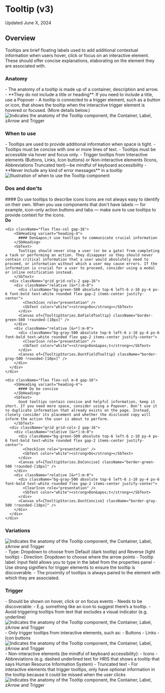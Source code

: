 
<Meta title="Overlays/Tooltip/v3/Usage Guidelines" />

# Tooltip (v3)
<SbText variant="extra-small">
  Updated June X, 2024
</SbText>


<ResourceLinks
  sourceCode="https://github.com/cultureamp/kaizen-design-system/tree/main/packages/components/src/Tooltip"
  figma=""
  designGuidelines="/?path=/docs/overlays-tooltip-v3-usage-guidelines--docs"
  apiSpecification="/?path=/docs/overlays-tooltip-v3-api-specifications--docs"
  className="!mb-8"
/>

<Installation
  installCommand="pnpm add @kaizen/components"
  importStatement='import { Tooltip } from "@kaizen/components/v3/overlays"'
/>


## Overview

<SbText>
  Tooltips are brief floating labels used to add additional contextual information when users hover, click or focus on an interactive element. These should offer concise explanations,  elaborating on the element they are associated with.
</SbText>

<Canvas of={TooltipStories.Playground} />
<Controls of={TooltipStories.Playground} include={["placement", "isOpen"]} className="mb-64" />


### Anatomy

<div className="mb-24">
  <SbText>
    - The anatomy of a tooltip is made up of a container, description and arrow.
      - **They do not include a title or heading**. If you need to include a title, use a Popover
    - A tooltip is connected to a trigger element, such as a button or icon, that shows the tooltip when the interactive trigger element is hovered or focused. (More details below.)
  </ SbText>
</div>

<img src={AnatomyPng} alt="Indicates the anatomy of the Tooltip component, the Container, Label, zArrow and Trigger" className="mb-64" />

### When to use

<div className="mt-16 mb-24">
  <SbText>
    - Tooltips are used to provide additional information when space is tight.
    - Tooltips must be concise with one or more lines of text.
    - Tooltips must be accessible via hover and focus only.
    - Trigger tooltips from Interactive elements (Buttons, Links, Icon buttons) or Non-interactive elements (Icons, Abbreviations Truncated text)—be mindful of keyboard accessibility
    - **Never include any kind of error messages** in a tooltip
  </ SbText>
</ div>

<img src={WhenToUsePng} alt="Illustration of when to use the Tooltip component" className="mb-24"/>

### Dos and don'ts
<Unstyled>
  <div className="flex flex-col mt-16 gap-40 mb-64">
    <div className="flex flex-col m-0 gap-16">
        <SbHeading variant="heading-4">
          #### Do use tooltips to describe icons
        </SbHeading>
        <SbText variant="body" tag="span">
          Icons are not always easy to identify on their own. When you use components that don&apos;t have labels — for example, icon-only action buttons and tabs — make sure to use tooltips to provide context for the icons.
        </SbText>
      <div className="grid grid-cols-2 gap-16">
        <div className="relative [&>*]:m-0">
          <div className="bg-green-500 absolute top-6 left-6 z-10 py-4 px-6 font-bold text-white rounded flex gap-2 items-center justify-center">
            <CheckIcon role="presentation" />
            <SbText color="white">
              <strong>Do</strong>
            </SbText>
          </div>
          <Canvas of={TooltipStories.Primary} className="border-green-500 !rounded" />
        </div>
      </div>
    </div>

    <div className="flex flex-col gap-16">
        <SbHeading variant="heading-4">
          #### Don&apos;t use tooltips to communicate crucial information
        </SbHeading>
        <SbText>
          Tooltips should never stop a user (or be a gate) from completing a task or performing an action. They disappear so they should never contain critical information that a user would absolutely need to proceed, or information without which a user may cause errors. If the information is crucial for a user to proceed, consider using a modal or inline notification instead.
        </SbText>
      <div className="grid grid-cols-2 gap-16">
        <div className="relative [&>*]:m-0">
          <div className="bg-green-500 absolute top-6 left-6 z-10 py-4 px-6 font-bold text-white rounded flex gap-2 items-center justify-center">
            <CheckIcon role="presentation" />
            <SbText color="white"><strong>Do</strong></SbText>
          </div>
          <Canvas of={TooltipStories.DoFieldTooltip} className="border-green-500 !rounded-[10px]" />
        </div>
        <div className="relative [&>*]:m-0">
          <div className="bg-gray-500 absolute top-6 left-6 z-10 py-4 px-6 font-bold text-white rounded flex gap-2 items-center justify-center">
            <ClearIcon role="presentation" />
            <SbText color="white"><strong>Don&apos;t</strong></SbText>
          </div>
          <Canvas of={TooltipStories.DontFieldTooltip} className="border-gray-500 !rounded-[10px]" />
        </div>
      </div>
    </div>

    <div className="flex flex-col m-0 gap-16">
        <SbHeading variant="heading-4">
          #### Do be concise
        </SbHeading>
        <SbText>
          Good tooltips contain concise and helpful information, keep it short. If you need more space, consider using a Popover. Don’t use it to duplicate information that already exists on the page. Instead, closely consider its placement and whether the disclosed copy will inform the action the user is about to perform.
        </SbText>
      <div className="grid grid-cols-2 gap-16">
        <div className="relative [&>*]:m-0">
          <div className="bg-green-500 absolute top-6 left-6 z-10 py-4 px-6 font-bold text-white rounded flex gap-2 items-center justify-center">
            <CheckIcon role="presentation" />
            <SbText color="white"><strong>Do</strong></SbText>
          </div>
          <Canvas of={TooltipStories.DoConcise} className="border-green-500 !rounded-[10px]" />
        </div>
        <div className="relative [&>*]:m-0">
          <div className="bg-gray-500 absolute top-6 left-6 z-10 py-4 px-6 font-bold text-white rounded flex gap-2 items-center justify-center">
            <ClearIcon role="presentation" />
            <SbText color="white"><strong>Don&apos;t</strong></SbText>
          </div>
          <Canvas of={TooltipStories.DontConcise} className="border-gray-500 !rounded-[10px]" />
        </div>
      </div>
    </div>
  </div>
</Unstyled>

### Variations

<img src={VariantsPng} alt="Indicates the anatomy of the Tooltip component, the Container, Label, zArrow and Trigger" className="my-16" />

<div className="mb-64">
  <SbText>
    - Type: Dropdown to choose from Default (dark tooltip) and Reverse (light tooltip)
    - Direction: Dropdown to choose where the arrow points
    - Tooltip label: Input field allows you to type in the label from the properties panel
    - Use strong signifiers for trigger elements to ensure the tooltip is discoverable.
    - The proximity of tooltips is always paired to the element with which they are associated.
  </SbText>
</ div>

### Trigger

<SbText>
  - Should be shown on hover, click or on focus events
  - Needs to be discoverable:
    - E.g. something like an icon to suggest there’s a tooltip.
    - Avoid triggering tooltips from text that excludes a visual indicator (e.g. underline)
</SbText>

<img src={Trigger1Png} alt="Indicates the anatomy of the Tooltip component, the Container, Label, zArrow and Trigger" className="mb-24" />

<SbText>
  - Only trigger tooltips from interactive elements, such as:
    - Buttons
    - Links
    - Icon buttons
</SbText>

<img src={Trigger2Png} alt="Indicates the anatomy of the Tooltip component, the Container, Label, zArrow and Trigger" className="mb-24" />

<SbText>
  - Non-interactive elements (be mindful of keyboard accessibility):
    - Icons
    - Abbreviations (e.g. dashed underlined text for HRIS that shows a tooltip that says Human Resource Information System)
    - Truncated text
  - For interactive elements that trigger tooltips, only have optional information in the tooltip because it could be missed when the user clicks
</SbText>

<img src={Trigger3Png} alt="Indicates the anatomy of the Tooltip component, the Container, Label, zArrow and Trigger" className="mb-24" />
